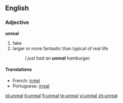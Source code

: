 ==English==

===Adjective===
'''unreal'''
# fake
# larger or more fantastic than typical of real life
#: ''I just had an '''unreal''' hamburger.''

====Translations====
{{top}}
*French: [[irréel]]
*Portuguese: [[irreal]]
{{mid}}
{{bottom}}

[[id:unreal]]
[[it:unreal]]
[[fi:unreal]]
[[te:unreal]]
[[vi:unreal]]
[[zh:unreal]]